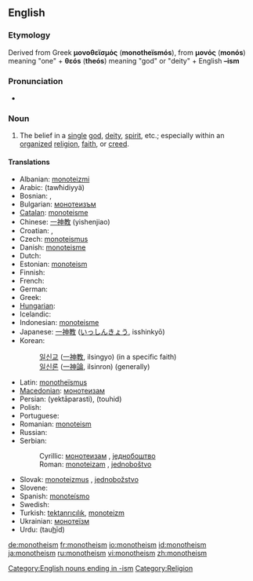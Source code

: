 ==English==

===Etymology===
Derived from Greek '''μονοθεϊσμός''' ('''monotheïsmós'''), from '''μονός''' ('''monós''') meaning "one" + '''θεós''' ('''theós''') meaning "god" or "deity" + English '''–ism'''

===Pronunciation===
* {{audio|en-us-monotheism.ogg|Audio (US)}}

===Noun===
{{en-noun}}

# The belief in a [[single]] [[god]], [[deity]], [[spirit]], etc.; especially within an [[organize]]d [[religion]], [[faith]], or [[creed]].

====Translations====
{{trans-top|The belief in a single god, deity, spirit}}
* Albanian: [[monoteizmi]]
* Arabic: {{ARchar|[[توحيدية]]}} (tawħidiyyä) {{f}}
* Bosnian: {{t-|bs|monoteizam|m}}, {{t-|bs|jednoboštvo|n}}
* Bulgarian: [[монотеизъм]] {{m}}
* [[Catalan]]: [[monoteisme]]
* Chinese: [[一神教]] (yishenjiao)
* Croatian: {{t-|hr|monoteizam|m}}, {{t-|hr|jednoboštvo|n}}
* Czech: [[monoteismus]] {{m}}
* Danish: [[monoteisme]]
* Dutch: {{t-|nl|monotheism}}
* Estonian: [[monoteism]]
* Finnish: {{t-|fi|monoteismi}}
* French: {{t+|fr|monothéisme|m}}
* German: {{t+|de|Monotheismus|m}}
* Greek: {{t+|el|μονοθεϊσμός|tr=monotheïsmós|sc=Grek}}
* [[Hungarian]]: {{t|hu|egyistenhit}}
* Icelandic: {{t-|is|eingyðistrú}}
* Indonesian: [[monoteisme]]
* Japanese: [[一神教]] ([[いっしんきょう]], isshinkyō)
* Korean:
*: [[일신교]] ([[一神教]], ilsingyo) (in a specific faith)
*: [[일신론]] ([[一神論]], ilsinron) (generally)
{{trans-mid}}
* Latin: [[monotheïsmus]] {{m}}
* [[Macedonian]]: [[монотеизам]] {{m}}
* Persian: {{fa-Arab|[[یکتاپرستی]]}} (yektāparasti), {{fa-Arab|[[توحید]]}} (touhid)
* Polish: {{t+|pl|monoteizm|m}}
* Portuguese: {{t+|pt|monoteísmo|m}}
* Romanian: [[monoteism]]
* Russian: {{t-|ru|монотеизм|m|sc=Cyrl}}
* Serbian:
*: Cyrillic: [[монотеизам]] {{m}}, [[једнобоштво]] {{n}}
*: Roman: [[monoteizam]] {{m}}, [[jednoboštvo]] {{n}}
* Slovak: [[monoteizmus]] {{m}}, [[jednobožstvo]] {{n}}
* Slovene: {{t+|sl|monoteizem|m}}
* Spanish: [[monoteísmo]] {{m}}
* Swedish: {{t+|sv|monoteism}}
* Turkish: [[tektanrıcılık]], [[monoteizm]]
* Ukrainian: [[монотеїзм]] {{m}}
* Urdu: {{ur-Arab|[[توحید]]}} (tau<u>h</u>īd) {{f}}
{{trans-bottom}}

[[Category:English nouns ending in -ism]]
[[Category:Religion]]

[[de:monotheism]]
[[fr:monotheism]]
[[io:monotheism]]
[[id:monotheism]]
[[ja:monotheism]]
[[ru:monotheism]]
[[vi:monotheism]]
[[zh:monotheism]]
